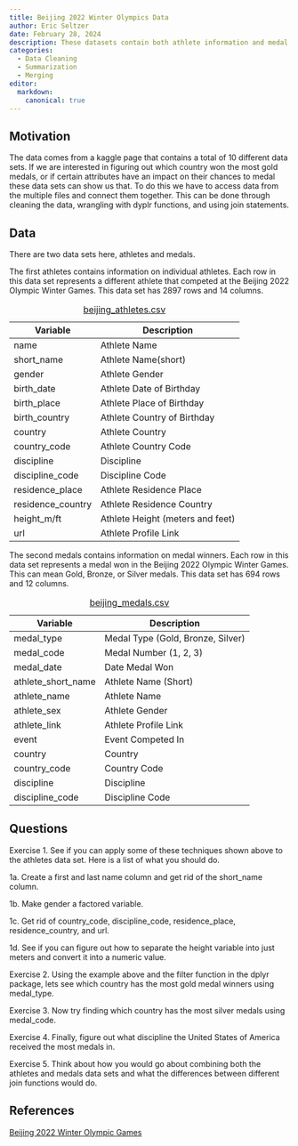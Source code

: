 ```yaml
---
title: Beijing 2022 Winter Olympics Data
author: Eric Seltzer
date: February 28, 2024
description: These datasets contain both athlete information and medal winner information from the Beijing 2022 Olympic Winter Games.
categories:
  - Data Cleaning
  - Summarization
  - Merging
editor:
  markdown: 
    canonical: true
---
```


## Motivation

The data comes from a kaggle page that contains a total of 10 different data sets. If we are interested in figuring out which country won the most gold medals, or if certain attributes have an impact on their chances to medal these data sets can show us that. To do this we have to access data from the multiple files and connect them together. This can be done through cleaning the data, wrangling with dyplr functions, and using join statements.

## Data

There are two data sets here, athletes and medals.

The first athletes contains information on individual athletes. Each row in this data set represents a different athlete that competed at the Beijing 2022 Olympic Winter Games. This data set has 2897 rows and 14 columns.

| Variable          | Description                      |
|-------------------|----------------------------------|
| name              | Athlete Name                     |
| short_name        | Athlete Name(short)              |
| gender            | Athlete Gender                   |
| birth_date        | Athlete Date of Birthday         |
| birth_place       | Athlete Place of Birthday        |
| birth_country     | Athlete Country of Birthday      |
| country           | Athlete Country                  |
| country_code      | Athlete Country Code             |
| discipline        | Discipline                       |
| discipline_code   | Discipline Code                  |
| residence_place   | Athlete Residence Place          |
| residence_country | Athlete Residence Country        |
| height_m/ft       | Athlete Height (meters and feet) |
| url               | Athlete Profile Link             |

: [beijing_athletes.csv](../data/beijing_athletes.csv)

The second medals contains information on medal winners. Each row in this data set represents a medal won in the Beijing 2022 Olympic Winter Games. This can mean Gold, Bronze, or Silver medals. This data set has 694 rows and 12 columns.

| Variable           | Description                       |
|--------------------|-----------------------------------|
| medal_type         | Medal Type (Gold, Bronze, Silver) |
| medal_code         | Medal Number (1, 2, 3)            |
| medal_date         | Date Medal Won                    |
| athlete_short_name | Athlete Name (Short)              |
| athlete_name       | Athlete Name                      |
| athlete_sex        | Athlete Gender                    |
| athlete_link       | Athlete Profile Link              |
| event              | Event Competed In                 |
| country            | Country                           |
| country_code       | Country Code                      |
| discipline         | Discipline                        |
| discipline_code    | Discipline Code                   |

: [beijing_medals.csv](../data/beijing_medals.csv)

## Questions

Exercise 1. See if you can apply some of these techniques shown above to the athletes data set. Here is a list of what you should do.

1a. Create a first and last name column and get rid of the short_name column.

1b. Make gender a factored variable.

1c. Get rid of country_code, discipline_code, residence_place, residence_country, and url.

1d. See if you can figure out how to separate the height variable into just meters and convert it into a numeric value.

Exercise 2. Using the example above and the filter function in the dplyr package, lets see which country has the most gold medal winners using medal_type.

Exercise 3. Now try finding which country has the most silver medals using medal_code.

Exercise 4. Finally, figure out what discipline the United States of America received the most medals in.

Exercise 5. Think about how you would go about combining both the athletes and medals data sets and what the differences between different join functions would do.

## References

[Beijing 2022 Winter Olympic Games](https://www.kaggle.com/datasets/piterfm/beijing-2022-olympics?resource=download){target="_blank"}
